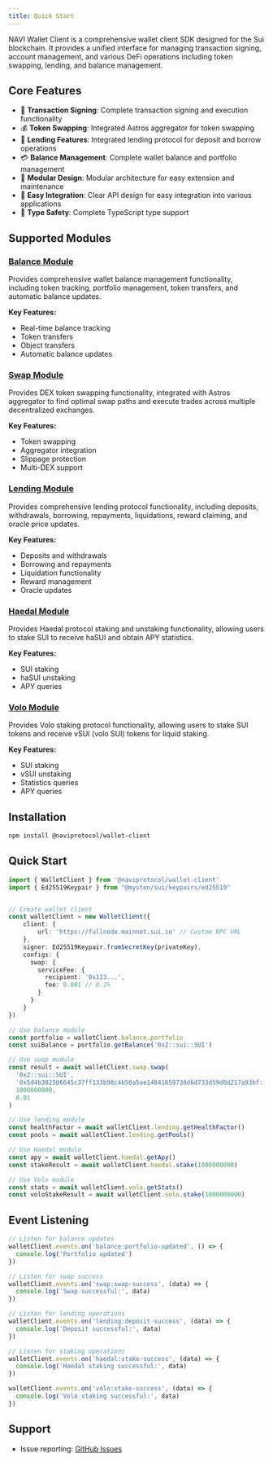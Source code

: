 ```yaml
---
title: Quick Start
---
```


NAVI Wallet Client is a comprehensive wallet client SDK designed for the Sui blockchain. It provides a unified interface for managing transaction signing, account management, and various DeFi operations including token swapping, lending, and balance management.

## Core Features

- 🔐 **Transaction Signing**: Complete transaction signing and execution functionality
- 💰 **Token Swapping**: Integrated Astros aggregator for token swapping
- 🏦 **Lending Features**: Integrated lending protocol for deposit and borrow operations
- 💳 **Balance Management**: Complete wallet balance and portfolio management
- 🔄 **Modular Design**: Modular architecture for easy extension and maintenance
- 📱 **Easy Integration**: Clear API design for easy integration into various applications
- 🎯 **Type Safety**: Complete TypeScript type support

## Supported Modules

### [Balance Module](./wallet-client/balance)
Provides comprehensive wallet balance management functionality, including token tracking, portfolio management, token transfers, and automatic balance updates.

**Key Features:**
- Real-time balance tracking
- Token transfers
- Object transfers
- Automatic balance updates

### [Swap Module](./wallet-client/swap)
Provides DEX token swapping functionality, integrated with Astros aggregator to find optimal swap paths and execute trades across multiple decentralized exchanges.

**Key Features:**
- Token swapping
- Aggregator integration
- Slippage protection
- Multi-DEX support

### [Lending Module](./wallet-client/lending)
Provides comprehensive lending protocol functionality, including deposits, withdrawals, borrowing, repayments, liquidations, reward claiming, and oracle price updates.

**Key Features:**
- Deposits and withdrawals
- Borrowing and repayments
- Liquidation functionality
- Reward management
- Oracle updates

### [Haedal Module](./wallet-client/haedal)
Provides Haedal protocol staking and unstaking functionality, allowing users to stake SUI to receive haSUI and obtain APY statistics.

**Key Features:**
- SUI staking
- haSUI unstaking
- APY queries

### [Volo Module](./wallet-client/volo)
Provides Volo staking protocol functionality, allowing users to stake SUI tokens and receive vSUI (volo SUI) tokens for liquid staking.

**Key Features:**
- SUI staking
- vSUI unstaking
- Statistics queries
- APY queries

## Installation

```bash
npm install @naviprotocol/wallet-client
```

## Quick Start

```ts
import { WalletClient } from '@naviprotocol/wallet-client'
import { Ed25519Keypair } from "@mysten/sui/keypairs/ed25519"


// Create wallet client
const walletClient = new WalletClient({
    client: {
        url: 'https://fullnode.mainnet.sui.io' // Custom RPC URL
    },
    signer: Ed25519Keypair.fromSecretKey(privateKey),
    configs: {
      swap: {
        serviceFee: {
          recipient: '0x123...',
          fee: 0.001 // 0.1%
        }
      }
    }
})

// Use balance module
const portfolio = walletClient.balance.portfolio
const suiBalance = portfolio.getBalance('0x2::sui::SUI')

// Use swap module
const result = await walletClient.swap.swap(
  '0x2::sui::SUI',
  '0x5d4b302506645c37ff133b98c4b50a5ae14841659738d6d733d59d0d217a93bf::coin::COIN',
  1000000000,
  0.01
)

// Use lending module
const healthFactor = await walletClient.lending.getHealthFactor()
const pools = await walletClient.lending.getPools()

// Use Haedal module
const apy = await walletClient.haedal.getApy()
const stakeResult = await walletClient.haedal.stake(1000000000)

// Use Volo module
const stats = await walletClient.volo.getStats()
const voloStakeResult = await walletClient.volo.stake(1000000000)
```

## Event Listening

```ts
// Listen for balance updates
walletClient.events.on('balance:portfolio-updated', () => {
  console.log('Portfolio updated')
})

// Listen for swap success
walletClient.events.on('swap:swap-success', (data) => {
  console.log('Swap successful:', data)
})

// Listen for lending operations
walletClient.events.on('lending:deposit-success', (data) => {
  console.log('Deposit successful:', data)
})

// Listen for staking operations
walletClient.events.on('haedal:stake-success', (data) => {
  console.log('Haedal staking successful:', data)
})

walletClient.events.on('volo:stake-success', (data) => {
  console.log('Volo staking successful:', data)
})
```

## Support

- Issue reporting: [GitHub Issues](https://github.com/naviprotocol/naviprotocol-monorepo/issues)

